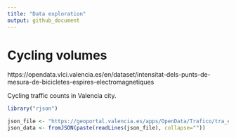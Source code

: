 ```yaml
---
title: "Data exploration"
output: github_document    
---
```


# Cycling volumes

https://opendata.vlci.valencia.es/en/dataset/intensitat-dels-punts-de-mesura-de-bicicletes-espires-electromagnetiques

Cycling traffic counts in Valencia city.

```r
library("rjson")

json_file <- "https://geoportal.valencia.es/apps/OpenData/Trafico/tra_espiras_bici_p.json"
json_data <- fromJSON(paste(readLines(json_file), collapse=""))
```




